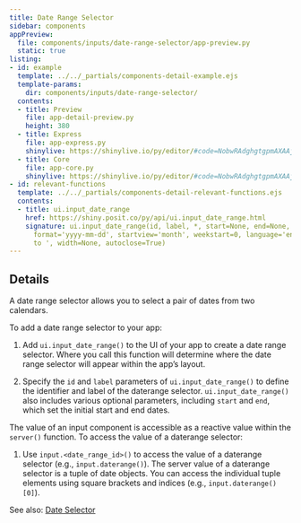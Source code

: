 ```yaml
---
title: Date Range Selector
sidebar: components
appPreview:
  file: components/inputs/date-range-selector/app-preview.py
  static: true
listing:
- id: example
  template: ../../_partials/components-detail-example.ejs
  template-params:
    dir: components/inputs/date-range-selector/
  contents:
  - title: Preview
    file: app-detail-preview.py
    height: 380
  - title: Express
    file: app-express.py
    shinylive: https://shinylive.io/py/editor/#code=NobwRAdghgtgpmAXAAjFADugdOgnmAGlQGMB7CAFzkqVQDMAnUmZAZwAsBLCXZTmdKQYVkDagBM4DADoRGzNlx5Y4AD3RjWrPgKEju6AK4UihzrIsQzWA8YD64qFTsMoEAOZwAFNLCOqrh5wvkS+ACJOcKJuniFsFFDCALy+AEwADBkAtOkAjDm5vgCUyMgAxMgAPJWWsgACYhCSDFhUqhSyknTIAG5QADaG3kWIsqWlYhSGDBDIdL4gthRY-lIxw8DpALoAvsgUpMiLEEbLq4GeXkXAubu+soSoFLjoCChgbRRgO1tAA
  - title: Core
    file: app-core.py
    shinylive: https://shinylive.io/py/editor/#code=NobwRAdghgtgpmAXAAjFADugdOgnmAGlQGMB7CAFzkqVQDMAnUmZAZwAsBLCXZTmdKQYVkAQUxEG1ACZwGRAK6cAOhFUZ0AfSXIAvMiU4oAczia6AGyXSAFKuQODnLN3QKKm6VCqaGUCKZ2YF5UfgFwyoTIkQAi3nDIYaaRRKwUUMK6kQBMAAx5ALS5AIxFxZEAlETIAMTIADz19o6GpO5uHlQAHhRBAG5QVhFgVaoVqhMQsnRscn1yNq7uRG0UHalwrKyc5BWIzQ4AAlJTcljdFAfI08gDQzZ7V46JcBQKDBDIdJEgSxRYITk-kCFWAuQAugBfZAUUjIX4QDoA+JJOAPYDFKGRSbqTB6MSYGwabScDYMeYMcYQKJgCi4dAIFC0uA9MCQ8FAA
- id: relevant-functions
  template: ../../_partials/components-detail-relevant-functions.ejs
  contents:
  - title: ui.input_date_range
    href: https://shiny.posit.co/py/api/ui.input_date_range.html
    signature: ui.input_date_range(id, label, *, start=None, end=None, min=None, max=None,
      format='yyyy-mm-dd', startview='month', weekstart=0, language='en', separator='
      to ', width=None, autoclose=True)
---
```


:::{#example}
:::

:::{#relevant-functions}
:::

## Details

A date range selector allows you to select a pair of dates from two calendars.

To add a date range selector to your app:

  1. Add `ui.input_date_range()` to the UI of your app to create a date range selector. Where you call this function will determine where the date range selector will appear within the app's layout.

  2. Specify the `id` and `label` parameters of `ui.input_date_range()` to define the identifier and label of the daterange selector. `ui.input_date_range()` also includes various optional parameters, including `start` and `end`, which set the initial start and end dates.

The value of an input component is accessible as a reactive value within the `server()` function. To access the value of a daterange selector:

  1. Use `input.<date_range_id>()` to access the value of a daterange selector (e.g., `input.daterange()`). The server value of a daterange selector is a tuple of date objects. You can access the individual tuple elements using square brackets and indices (e.g., `input.daterange()[0]`).


See also: [Date Selector](../date-selector/index.qmd)
